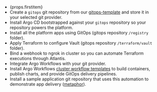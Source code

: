 - <span>{props.firstitem}</span>
- Create a `gitops` git repository from our [gitops-template](https://github.com/kubefirst/gitops-template) and store it in your selected git provider.
- Install Argo CD bootstrapped against your `gitops` repository so your repository powers the platform.
- Install all the platform apps using GitOps (gitops repository `/registry` folder).
- Apply Terraform to configure Vault (gitops repository `/terraform/vault` folder).
- Bind a webhook to ngrok in cluster so you can automate Terraform executions through Atlantis.
- Integrate Argo Workflows with your git provider.
- Install Argo Workflows [cluster workflow templates](https://argoproj.github.io/argo-workflows/cluster-workflow-templates/#cluster-workflow-templates) to build containers, publish charts, and provide GitOps delivery pipelines.
- Install a sample application git repository that uses this automation to demonstrate app delivery ([metaphor](https://github.com/kubefirst/metaphor-template)).
